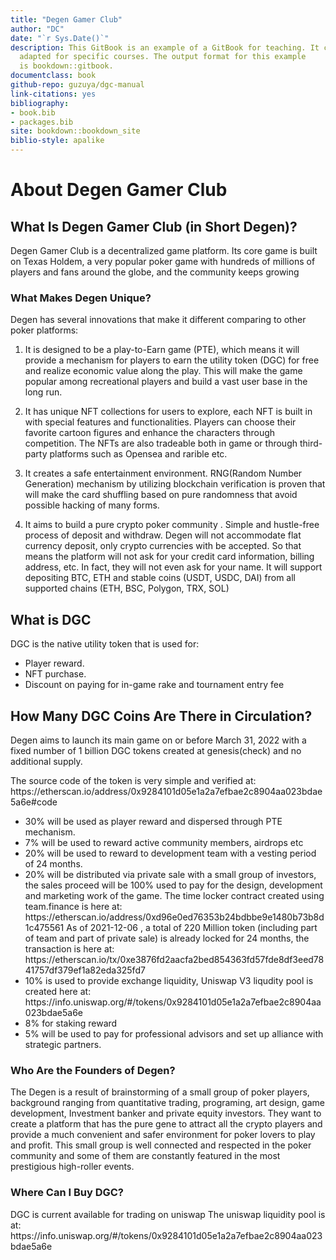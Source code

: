 ```yaml
--- 
title: "Degen Gamer Club"
author: "DC"
date: "`r Sys.Date()`"
description: This GitBook is an example of a GitBook for teaching. It can be 
  adapted for specific courses. The output format for this example
  is bookdown::gitbook.
documentclass: book
github-repo: guzuya/dgc-manual
link-citations: yes
bibliography:
- book.bib
- packages.bib
site: bookdown::bookdown_site
biblio-style: apalike
---
```


<!--"Using GitBooks to create Open course materials"-->
# About Degen Gamer Club

## What Is Degen Gamer Club (in Short Degen)?

Degen Gamer Club is a decentralized game platform. Its core game is built on Texas Holdem, a very popular poker game with hundreds of millions of players and fans around the globe, and the community keeps growing

### What Makes Degen Unique?

Degen has several innovations that make it different comparing to other poker platforms:

1.	It is designed to be a play-to-Earn game (PTE), which means it will provide a mechanism for players to earn the utility token (DGC) for free and realize economic value along the play. This will make the game popular among recreational players and build a vast user base in the long run.

2.	It has unique NFT collections for users to explore, each NFT is built in with special features and functionalities. Players can choose their favorite cartoon figures and enhance the characters through competition. The NFTs are also tradeable both in game or through third-party platforms such as Opensea and rarible etc.

3.	It creates a safe entertainment environment. RNG(Random Number Generation) mechanism by utilizing blockchain verification is proven that will make the card shuffling based on pure randomness that avoid possible hacking of many forms.

4.	It aims to build a pure crypto poker community . Simple and hustle-free process of deposit and withdraw. Degen will not accommodate flat currency deposit, only crypto currencies with be accepted. So that means the platform will not ask for your credit card information, billing address, etc. In fact, they will not even ask for your name. It will support depositing BTC, ETH and stable coins (USDT, USDC, DAI) from all supported chains (ETH, BSC, Polygon, TRX, SOL)

## What is DGC
DGC is the native utility token that is used for:

* Player reward.
* NFT purchase.
* Discount on paying for in-game rake and tournament entry fee

## How Many DGC Coins Are There in Circulation?

Degen aims to launch its main game on or before March 31, 2022 with a fixed number of 1 billion DGC tokens created at genesis(check) and no additional supply. 

The source code of the token is very simple and verified at:
https://etherscan.io/address/0x9284101d05e1a2a7efbae2c8904aa023bdae5a6e#code

* 30% will be used as player reward and dispersed through PTE mechanism. 
* 7% will be used to reward active community members, airdrops etc
* 20% will be used to reward to development team with a vesting period of 24 months. 
* 20% will be distributed via private sale with a small group of investors, the sales proceed will be 100% used to pay for the design, development and marketing work of the game. 
The time locker contract created using team.finance is here at:
https://etherscan.io/address/0xd96e0ed76353b24bdbbe9e1480b73b8d1c475561
As of 2021-12-06 , a total of 220 Million token (including part of team and part of private sale) is already locked for 24 months, the transaction is here at:
https://etherscan.io/tx/0xe3876fd2aacfa2bed854363fd57fde8df3eed7841757df379ef1a82eda325fd7
* 10% is used to provide exchange liquidity, 
Uniswap V3 liqudity pool is created here at:
https://info.uniswap.org/#/tokens/0x9284101d05e1a2a7efbae2c8904aa023bdae5a6e
* 8% for staking reward
* 5% will be used to pay for professional advisors and set up alliance with strategic partners.  

### Who Are the Founders of Degen?

The Degen is a result of brainstorming of a small group of poker players, background ranging from quantitative trading, programing, art design, game development, Investment banker and private equity investors. They want to create a platform that has the pure gene to attract all the crypto players and provide a much convenient and safer environment for poker lovers to play and profit. 
This small group is well connected and respected in the poker community and some of them are constantly featured in the most prestigious high-roller events.

### Where Can I Buy DGC?

DGC is current available for trading on uniswap
The uniswap liquidity pool is at:
https://info.uniswap.org/#/tokens/0x9284101d05e1a2a7efbae2c8904aa023bdae5a6e


